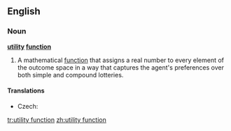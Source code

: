 ==English==
{{wikipedia|Utility}}
===Noun===
'''[[utility]] [[function]]'''

# {{game_theory}} A mathematical [[function]] that assigns a real number to every element of the outcome space in a way that captures the agent's preferences over both simple and compound lotteries.

====Translations====
{{trans-top|mathematical function}}
* Czech: {{t-|cs|užitková funkce|f}}
{{trans-mid}}
{{trans-bottom}}

[[tr:utility function]]
[[zh:utility function]]